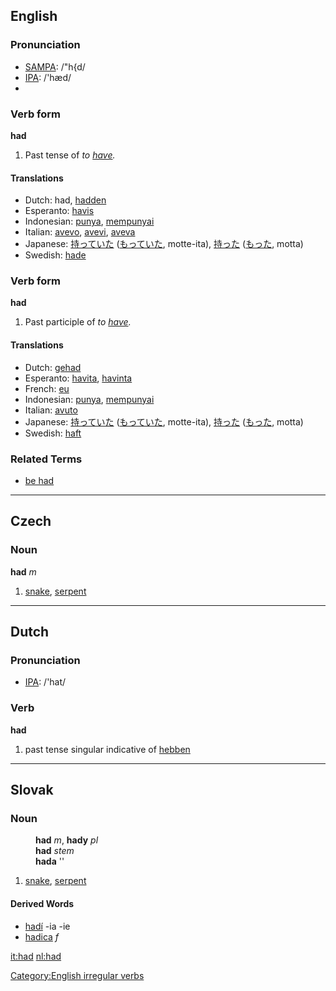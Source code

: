 ==English==

=== Pronunciation ===
*[[w:SAMPA|SAMPA]]: /"h{d/
*[[w:IPA|IPA]]: /'hæd/
*{{audio|en-us-had.ogg|Audio (US)}}

=== Verb form ===
'''had'''
# Past tense of ''to [[have]].''

==== Translations ====
*Dutch: had, [[hadden]]
*Esperanto: [[havis]]
*Indonesian: [[punya]], [[punya|mempunyai]]
*Italian: [[avevo]], [[avevi]], [[aveva]]
*Japanese: [[持っていた]] ([[もっていた]], motte-ita), [[持った]] ([[もった]], motta)
*Swedish: [[hade]]

=== Verb form ===
'''had'''
# Past participle of ''to [[have]].''

==== Translations ====
*Dutch: [[gehad]]
*Esperanto: [[havita]], [[havinta]]
*French: [[eu]]
*Indonesian: [[punya]], [[punya|mempunyai]]
*Italian: [[avuto]]
*Japanese: [[持っていた]] ([[もっていた]], motte-ita), [[持った]] ([[もった]], motta)
*Swedish: [[haft]]

===Related Terms===
*[[be had]]

----

==Czech==
===Noun===
'''had''' ''m''

# [[snake]], [[serpent]]

----

==Dutch==
=== Pronunciation ===
*[[w:IPA|IPA]]: /'hat/

=== Verb ===
'''had'''

# past tense singular indicative of [[hebben]]

----

==Slovak==
===Noun===
:'''had''' ''m'', '''hady''' ''pl''
:'''had''' ''stem''
:'''hada''' ''{{gensg}}
:{{decpat}} {{dub}}

#[[snake]], [[serpent]]

====Derived Words====
* [[hadí]] -ia -ie
* [[hadica#Slovak|hadica]] ''f''

[[Category:English irregular verbs]]
[[it:had]]
[[nl:had]]
